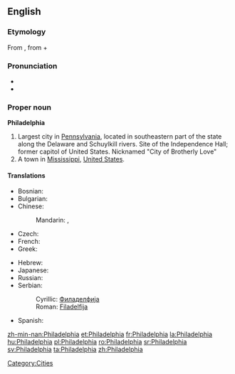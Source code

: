 ==English==
{{wikipedia|Philadelphia, Pennsylvania}}

===Etymology===
From {{etyl|grc|en}} {{term|Φιλαδέλφεια|tr=Philadelphia|lang=grc|sc=polytonic}}, from {{term|φιλέω||I love|tr=phileō|lang=grc|sc=polytonic}} + {{term|ἀδελφός||brother|tr=adelphos|lang=grc|sc=polytonic}}

===Pronunciation===
* {{audio|en-uk-Philadelphia.ogg|Audio (UK)}}
* {{audio|en-us-Philadelphia.ogg|Audio (US)}}

===Proper noun===
'''Philadelphia'''

# Largest city in [[Pennsylvania]], located in southeastern part of the state along the Delaware and Schuylkill rivers. Site of the Independence Hall; former capitol of United States. Nicknamed "City of Brotherly Love"
# A town in [[Mississippi]], [[United States]].

====Translations====
{{trans-top|large city}}
* Bosnian: {{t-|bs|Filadelfija|f}}
* Bulgarian: {{t|bg|Филаделфия|f|tr=Filadélfija|sc=Cyrl}}
* Chinese:
*: Mandarin: {{t|zh|費城|sc=Hani}}, {{t|zh|费城|tr=Fèichéng|sc=Hani}}
* Czech: {{t-|cs|Filadelfie|f}}
* French: {{t+|fr|Philadelphie}}
* Greek: {{t-|el|Φιλαντέλφεια|f|tr=filadélfia}}
{{trans-mid}}
* Hebrew: {{t-|he|פילדלפיה|f|alt=פִילָדֶלְפִיָּה|tr=filadélfia}}
* Japanese: {{t|ja|フィラデルフィア|tr=Firaderufia|sc=Jpan}}
* Russian: {{t|ru|Филадельфия|f|tr=Filadél’fija|sc=Cyrl}}
* Serbian:
*: Cyrillic: [[Филаделфија#Serbian|Филаделфија]] {{f}}
*: Roman: [[Filadelfija#Serbian|Filadelfija]] {{f}}
* Spanish: {{t+|es|Filadelfia|f}}
{{trans-bottom}}

[[Category:Cities]]

[[zh-min-nan:Philadelphia]]
[[et:Philadelphia]]
[[fr:Philadelphia]]
[[la:Philadelphia]]
[[hu:Philadelphia]]
[[pl:Philadelphia]]
[[ro:Philadelphia]]
[[sr:Philadelphia]]
[[sv:Philadelphia]]
[[ta:Philadelphia]]
[[zh:Philadelphia]]